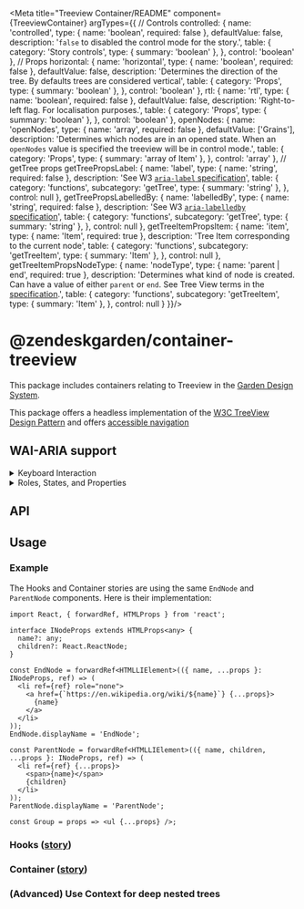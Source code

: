

<Meta title="Treeview Container/README" component={TreeviewContainer} argTypes={{
  // Controls
  controlled: {
    name: 'controlled',
    type: { name: 'boolean', required: false },
    defaultValue: false,
    description: '`false` to disabled the control mode for the story.',
    table: {
      category: 'Story controls',
      type: {
        summary: 'boolean'
      },
    },
    control: 'boolean'
  },
  // Props
  horizontal: {
    name: 'horizontal',
    type: { name: 'boolean', required: false },
    defaultValue: false,
    description: 'Determines the direction of the tree. By defaults trees are considered vertical',
    table: {
      category: 'Props',
      type: {
        summary: 'boolean'
      },
    },
    control: 'boolean'
  },
  rtl: {
    name: 'rtl',
    type: { name: 'boolean', required: false },
    defaultValue: false,
    description: 'Right-to-left flag. For localisation purposes.',
    table: {
      category: 'Props',
      type: {
        summary: 'boolean'
      },
    },
    control: 'boolean'
  },
  openNodes: {
    name: 'openNodes',
    type: { name: 'array', required: false },
    defaultValue: ['Grains'],
    description: 'Determines which nodes are in an opened state. When an `openNodes` value is specified the treeview will be in control mode.',
    table: {
      category: 'Props',
      type: {
        summary: 'array of Item'
      },
    },
    control: 'array'
  },
  // getTree props
  getTreePropsLabel: {
    name: 'label',
    type: { name: 'string', required: false },
    description: 'See W3 [`aria-label` specification](https://www.w3.org/TR/wai-aria-1.1/#aria-label)',
    table: {
      category: 'functions',
      subcategory: 'getTree',
      type: {
        summary: 'string'
      },
    },
    control: null
  },
  getTreePropsLabelledBy: {
    name: 'labelledBy',
    type: { name: 'string', required: false },
    description: 'See W3 [`aria-labelledby` specification](https://www.w3.org/TR/wai-aria-1.1/#aria-labelledby)',
    table: {
      category: 'functions',
      subcategory: 'getTree',
      type: {
        summary: 'string'
      },
    },
    control: null
  },
  getTreeItemPropsItem: {
    name: 'item',
    type: { name: 'Item', required: true },
    description: 'Tree Item corresponding to the current node',
    table: {
      category: 'functions',
      subcategory: 'getTreeItem',
      type: {
        summary: 'Item'
      },
    },
    control: null
  },
  getTreeItemPropsNodeType: {
    name: 'nodeType',
    type: { name: 'parent | end', required: true },
    description: 'Determines what kind of node is created. Can have a value of either `parent` or `end`. See Tree View terms in the [specification](https://www.w3.org/TR/wai-aria-practices-1.1/#TreeView).',
    table: {
      category: 'functions',
      subcategory: 'getTreeItem',
      type: {
        summary: 'Item'
      },
    },
    control: null
  }
}}/>

# @zendeskgarden/container-treeview

This package includes containers relating to Treeview in the
[Garden Design System](https://zendeskgarden.github.io/).

This package offers a headless implementation of the
[W3C TreeView Design Pattern](https://www.w3.org/TR/wai-aria-practices-1.1/#TreeView) and offers
[accessible navigation](https://www.w3.org/TR/wai-aria-practices-1.1/examples/treeview/treeview-2/treeview-2a.html#kbd_label)

## WAI-ARIA support

<details>
  <summary>Keyboard Interaction</summary>

  See [source](https://www.w3.org/TR/wai-aria-practices-1.1/#keyboard-interaction-22). For a vertically oriented tree (horizontal and RTL are supported as well):

  -   When a single-select tree receives focus:
  -   If none of the nodes are selected before the tree receives focus, focus is set on the first node.
  -   If a node is selected before the tree receives focus, focus is set on the selected node.
  -  ❌ When a multi-select tree receives focus:
  -   If none of the nodes are selected before the tree receives focus, focus is set on the first node.
  -   If one or more nodes are selected before the tree receives focus, focus is set on the first selected node.
  -   ✅ `Right arrow`:
  -   When focus is on a closed node, opens the node; focus does not move.
  -   When focus is on a open node, moves focus to the first child node.
  -   When focus is on an end node, does nothing.
  -   ✅ `Left arrow`:
  -   When focus is on an open node, closes the node.
  -   When focus is on a child node that is also either an end node or a closed node, moves focus to its parent node.
  -   When focus is on a root node that is also either an end node or a closed node, does nothing.
  -   ✅ `Down Arrow`: Moves focus to the next node that is focusable without opening or closing a node.
  -   ✅ `Up Arrow`: Moves focus to the previous node that is focusable without opening or closing a node.
  -   ✅ `Home`: Moves focus to the first node in the tree without opening or closing a node.
  -   ✅ `End`: Moves focus to the last node in the tree that is focusable without opening a node.
  -   ✅ `Enter`: activates a node, i.e., performs its default action. For parent nodes, one possible default action is to open or close the node. In single-select trees where selection does not follow focus (see note below), the default action is typically to select the focused node.
  -   ❌ Type-ahead is recommended for all trees, especially for trees with more than 7 root nodes:
  -   Type a character: focus moves to the next node with a name that starts with the typed character.
  -   Type multiple characters in rapid succession: focus moves to the next node with a name that starts with the string of characters typed.
  -   ❌ `*` (Optional): Expands all siblings that are at the same level as the current node.
  -   ❌ **Selection in multi-select trees:**

</details>

<details>
  <summary>Roles, States, and Properties</summary>

  See [source](https://www.w3.org/TR/wai-aria-practices-1.1/#tree_roles_states_props)

  - ✅ All tree nodes are contained in or owned by an element with role `tree`.
  - ✅ Each element serving as a `tree` node has role `treeitem`.
  - ✅ Each root node is contained in the element with role `tree` or **❌❓referenced by an `aria-owns`
  property set on the `tree` element.**
  - ✅ Each parent node contains or owns an element with role `group`.
  - ✅ Each child node is contained in or owned by an element with role `group` that is contained in or
  owned by the node that serves as the parent of that child.
  - ✅ Each element with role `treeitem` that serves as a parent node has `aria-expanded` set to false
  when the node is in a closed state and set to true when the node is in an open state. End nodes do
  not have the `aria-expanded` attribute because, if they were to have it, they would be incorrectly
  described to assistive technologies as parent nodes.
  - ❌ The `tree` role supports the aria-activedescendant property, which provides an alternative to moving DOM focus among `treeitem` elements when implementing keyboard navigation.
  - ❌ If the `tree` supports selection of more than one node, the element with role `tree`
  has `aria-multiselectable` set to true. Otherwise, `aria-multiselectable` is either set to false
  or the default value of false is implied.
  - ❌ If the `tree` does not support multiple selection, `aria-selected` is set to true for the
  selected node and it is not present on any other node in the tree.
  - ❌ if the `tree` supports multiple selection:
  - All selected nodes have `aria-selected` set to true.
  - All nodes that are selectable but not selected have `aria-selected` set to false.
  - If the `tree` contains nodes that are not selectable, those nodes do not have
  the `aria-selected` state.
  - ✅ ❓The element with role `tree` has either a visible label referenced by `aria-labelledby` or a
  value specified for `aria-label`.
  - ❌ If the complete set of available nodes is not present in the DOM due to dynamic loading as the
  user moves focus in or scrolls the tree, each node has `aria-level`, `aria-setsize`,
  and `aria-posinset` specified.
  - ❌ If the `tree` element is horizontally oriented, it has `aria-orientation` set to `horizontal`.
  The default value of `aria-orientation` for a tree is `horizontal`.

</details>

## API

<ArgsTable story='.' />

## Usage

### Example

The Hooks and Container stories are using the same `EndNode` and `ParentNode` components. Here is their implementation:

```tsx
import React, { forwardRef, HTMLProps } from 'react';

interface INodeProps extends HTMLProps<any> {
  name?: any;
  children?: React.ReactNode;
}

const EndNode = forwardRef<HTMLLIElement>(({ name, ...props }: INodeProps, ref) => (
  <li ref={ref} role="none">
    <a href={`https://en.wikipedia.org/wiki/${name}`} {...props}>
      {name}
    </a>
  </li>
));
EndNode.displayName = 'EndNode';

const ParentNode = forwardRef<HTMLLIElement>(({ name, children, ...props }: INodeProps, ref) => (
  <li ref={ref} {...props}>
    <span>{name}</span>
    {children}
  </li>
));
ParentNode.displayName = 'ParentNode';

const Group = props => <ul {...props} />;
```


### Hooks ([story](?path=/story/treeview-container--hook))

<Canvas>
  <Story id='treeview-container--hook'/>
</Canvas>

### Container ([story](?path=/story/treeview-container--container))

<Canvas>
  <Story id='treeview-container--container'/>
</Canvas>

### (Advanced) Use Context for deep nested trees
